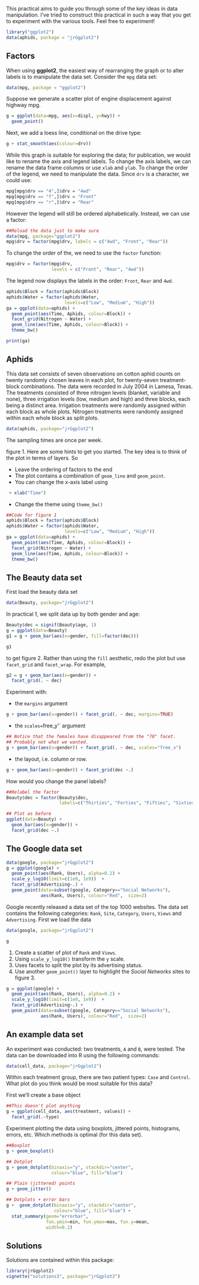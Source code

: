 This practical aims to guide you through some of the key ideas in data manipulation. I've tried to construct this practical in such a way that you get to experiment with the various tools. Feel free to experiment!

```r
library("ggplot2")
data(aphids, package = "jrGgplot2")
```

## Factors

When using **ggplot2**, the easiest way of rearranging the graph or to alter labels
is to manipulate the data set. Consider the `mpg` data set:

```r
data(mpg, package = "ggplot2")
```

Suppose we generate a scatter plot of engine displacement against highway mpg.

```r
g = ggplot(data=mpg, aes(x=displ, y=hwy)) +
  geom_point()
```

\noindent Next, we add a loess line, conditional on the drive type:

```r
g + stat_smooth(aes(colour=drv))
```

\noindent While this graph is suitable for exploring the data; for publication,
we would like to rename the axis and legend labels. To change the axis labels,
we can rename the data frame columns or use `xlab` and `ylab`. To change
the order of the legend, we need to manipulate the data. Since `drv` is
a character, we could use:

```r
mpg[mpg$drv == "4",]$drv = "4wd"
mpg[mpg$drv == "f",]$drv = "Front"
mpg[mpg$drv == "r",]$drv = "Rear"
```

\noindent However the legend will still be ordered alphabetically.
Instead, we can use a factor:

```r
##Reload the data just to make sure
data(mpg, package="ggplot2")
mpg$drv = factor(mpg$drv, labels = c("4wd", "Front", "Rear"))
```
\noindent To change the order of the, we need to use the `factor` function:
```r
mpg$drv = factor(mpg$drv,
                 levels = c("Front", "Rear", "4wd"))
```

\noindent The legend now displays the labels in the order: `Front`, `Rear` and `4wd`.

```r
aphids$Block = factor(aphids$Block)
aphids$Water = factor(aphids$Water,
                      levels=c("Low", "Medium", "High"))
ga = ggplot(data=aphids) +
  geom_point(aes(Time, Aphids, colour=Block)) +
  facet_grid(Nitrogen ~ Water) +
  geom_line(aes(Time, Aphids, colour=Block)) +
  theme_bw()

print(ga)
```


## Aphids

This data set consists of seven observations on cotton aphid counts on twenty randomly chosen leaves in each plot, for twenty-seven treatment-block
combinations. The data were recorded in July 2004 in Lamesa, Texas. The
treatments consisted of three nitrogen levels (blanket, variable and none),
three irrigation levels (low, medium and high) and three blocks, each being a
distinct area. Irrigation treatments were randomly assigned within each block as
whole plots. Nitrogen treatments were randomly assigned within each whole block
as split plots.

```r
data(aphids, package="jrGgplot2")
```

\noindent The sampling times are once per week.

\newthought{Reproduce} figure 1. Here are some hints to get you started.
The key idea is to think of the plot in terms of layers. So

- Leave the ordering of factors to the end
- The plot contains a combination of `geom_line` and `geom_point`.
- You can change the x-axis label using
```r
 + xlab("Time")
```
- Change the theme using `theme_bw()`

\newpage
```r
##Code for figure 1
aphids$Block = factor(aphids$Block)
aphids$Water = factor(aphids$Water,
                      levels=c("Low", "Medium", "High"))
ga = ggplot(data=aphids) +
  geom_point(aes(Time, Aphids, colour=Block)) +
  facet_grid(Nitrogen ~ Water) +
  geom_line(aes(Time, Aphids, colour=Block)) +
  theme_bw()
```

## The Beauty data set

First load the beauty data set
```r
data(Beauty, package="jrGgplot2")
```

\noindent In practical 1, we split data up by both gender and age:

```r
Beauty$dec = signif(Beauty$age, 1)
g = ggplot(data=Beauty)
g1 = g + geom_bar(aes(x=gender, fill=factor(dec)))
```

```r
g1
```

\noindent to get figure 2. Rather than using the `fill` aesthetic, redo the plot but use
`facet_grid` and `facet_wrap`. For example,

```r
g2 = g + geom_bar(aes(x=gender)) +
  facet_grid(. ~ dec)
```

\noindent Experiment with:

- the `margins` argument
```r
g + geom_bar(aes(x=gender)) + facet_grid(. ~ dec, margins=TRUE)
```

- the `scales=`free_y'` argument
```r
## Notice that the females have disappeared from the "70" facet.
## Probably not what we wanted.
g + geom_bar(aes(x=gender)) + facet_grid(. ~ dec, scales="free_x")
```
- the layout, i.e. column or row.
```r
g + geom_bar(aes(x=gender)) + facet_grid(dec ~.)
```

How would you change the panel labels?
```r
##Relabel the factor
Beauty$dec = factor(Beauty$dec,
                    labels=c("Thirties", "Forties", "Fifties", "Sixties", "Seventies"))

## Plot as before
ggplot(data=Beauty) +
  geom_bar(aes(x=gender)) +
  facet_grid(dec ~.)
```

## The Google data set

```r
data(google, package="jrGgplot2")
g = ggplot(google) +
  geom_point(aes(Rank, Users), alpha=0.2) +
  scale_y_log10(limit=c(1e0, 1e9))  +
  facet_grid(Advertising~.) +
  geom_point(data=subset(google, Category=="Social Networks"),
             aes(Rank, Users), colour="Red",  size=2)
```

Google recently released a data set of the top 1000 websites. The data set
contains the following categories: `Rank`, `Site`, `Category`,
`Users`, `Views` and `Advertising`. First we load the data

```r
data(google, package="jrGgplot2")
```

```r
g
```


1. Create a scatter of plot of `Rank` and `Views`.
2. Using `scale_y_log10()` transform the `y` scale.
3. Uses facets to split the plot by its advertising status.
4. Use another `geom_point()` layer to highlight the _Social Networks_ sites to figure 3.

```r
g = ggplot(google) +
  geom_point(aes(Rank, Users), alpha=0.2) +
  scale_y_log10(limit=c(1e0, 1e9))  +
  facet_grid(Advertising~.) +
  geom_point(data=subset(google, Category=="Social Networks"),
             aes(Rank, Users), colour="Red",  size=2)
```


## An example data set

An experiment was conducted: two treatments, `A` and `B`, were tested. The data can be downloaded into R using the following commands:
```r
data(cell_data, package="jrGgplot2")
```
\noindent Within each treatment group, there are two patient types: `Case` and `Control`. What plot do you think would be most suitable for this data?

First we'll create a base object

```r
##This doesn't plot anything
g = ggplot(cell_data, aes(treatment, values)) +
  facet_grid(.~type)
```

Experiment plotting the data using boxplots, jittered points, histograms, errors, etc. Which methods is optimal (for this data set).

```r
##Boxplot
g + geom_boxplot()

## Dotplot
g + geom_dotplot(binaxis="y", stackdir="center",
                 colour="blue", fill="blue")

## Plain (jittered) points
g + geom_jitter()

## Dotplots + error bars
g +  geom_dotplot(binaxis="y", stackdir="center",
                  colour="blue", fill="blue") +
  stat_summary(geom="errorbar",
               fun.ymin=min, fun.ymax=max, fun.y=mean,
               width=0.2)
```




## Solutions

Solutions are contained within this package:
```r
library(jrGgplot2)
vignette("solutions3", package="jrGgplot2")
```

